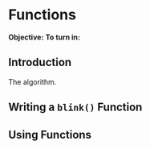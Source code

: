 # Functions

**Objective:** 
**To turn in:** 

## Introduction {-}

The algorithm.

## Writing a `blink()` Function

## Using Functions


<!-- # Steps to a Successful Project -->

<!-- 1. Define your objective. -->
<!-- 2. Write the algorithm. -->
<!-- 3. Select the hardware. -->
<!-- 4. Write the code. -->
<!-- 5. Wire the project. -->
<!-- 6. Test and debug. -->